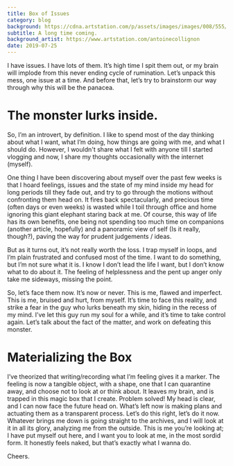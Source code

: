 ```yaml
---
title: Box of Issues
category: blog
background: https://cdna.artstation.com/p/assets/images/images/008/555/002/large/antoine-collignon-bigger.jpg
subtitle: A long time coming.
background_artist: https://www.artstation.com/antoinecollignon
date: 2019-07-25
---
```


I have issues.
I have lots of them.
It’s high time I spit them out, or my brain will implode from this never ending cycle of rumination.
Let’s unpack this mess, one issue at a time.
And before that, let’s try to brainstorm our way through why this will be the panacea.

# The monster lurks inside.
So, I’m an introvert, by definition. I like to spend most of the day thinking about what I want, what I’m doing, how things are going with me, and what I should do. However, I wouldn't share what I felt with anyone till I started vlogging and now, I share my thoughts occasionally with the internet (myself).

One thing I have been discovering about myself over the past few weeks is that I hoard feelings, issues and the state of my mind inside my head for long periods till they fade out, and try to go through the motions without confronting them head on.
It fires back spectacularly, and precious time (often days or even weeks) is wasted while I toil through office and home ignoring this giant elephant staring back at me.
Of course, this way of life has its own benefits, one being not spending too much time on companions (another article, hopefully) and a panoramic view of self (Is it really, though?), paving the way for prudent judgements / ideas. 

But as it turns out, it’s not really worth the loss. I trap myself in loops, and I’m plain frustrated and confused most of the time. I want to do something, but I’m not sure what it is. I know I don’t lead the life I want, but I don’t know what to do about it. The feeling of helplessness and the pent up anger only take me sideways, missing the point.

So, let’s face them now. It’s now or never.
This is me, flawed and imperfect. This is me, bruised and hurt, from myself.
It’s time to face this reality, and strike a fear in the guy who lurks beneath my skin, hiding in the recess of my mind.
I’ve let this guy run my soul for a while, and it’s time to take control again.
Let’s talk about the fact of the matter, and work on defeating this monster.

# Materializing the Box
I’ve theorized that writing/recording what I’m feeling gives it a marker. The feeling is now a tangible object, with a shape, one that I can quarantine away, and choose not to look at or think about. It leaves my brain, and is trapped in this magic box that I create. 
Problem solved!
My head is clear, and I can now face the future head on.
What’s left now is making plans and actuating them as a transparent process.
Let’s do this right, let’s do it now.
Whatever brings me down is going straight to the archives, and I will look at it in all its glory, analyzing me from the outside.
This is me you’re looking at; I have put myself out here, and I want you to look at me, in the most sordid form.
It honestly feels naked, but that’s exactly what I wanna do.

Cheers.